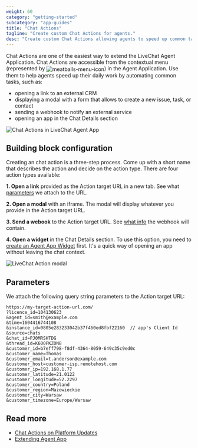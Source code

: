 ```yaml
---
weight: 60
category: "getting-started"
subcategory: "app-guides"
title: "Chat Actions"
tagline: "Create custom Chat Actions for agents."
desc: "Create custom Chat Actions allowing agents to speed up common tasks."
---
```


<p>
Chat Actions are one of the easiest way to extend the LiveChat Agent Application. Chat Actions are accessible from the contextual menu (represented by <img style="vertical-align: middle" src="./menu-icon.svg" alt="meatballs-menu-icon" />) in the Agent Application. Use them to help agents speed up their daily work by automating common tasks, such as:
</p>

- opening a link to an external CRM
- displaying a modal with a form that allows to create a new issue, task, or contact
- sending a webhook to notify an external service
- opening an app in the Chat Details section

![Chat Actions in LiveChat Agent App](chat-actions-dropdown-livechat-1.png)

## Building block configuration

Creating an chat action is a three-step process. Come up with a short name that describes the action and decide on the action type.  There are four action types available:

**1. Open a link** provided as the Action target URL in a new tab. See what [parameters](#parameters) we attach to the URL.

**2. Open a modal** with an iframe. The modal will display whatever you provide in the Action target URL.

**3. Send a webook** to the Action target URL. See [what info](#parameters) the webhook will contain.

**4. Open a widget** in the Chat Details section. To use this option, you need to [create an Agent App Widget](/extending-agent-app/agent-app-sdk/#getting-started) first. It's a quick way of opening an app without leaving the chat context.

<div style="max-width: 600px">
  <img src="chat-action-modal-livechat-example.png" alt="LiveChat Action modal" />
</div>

## Parameters

We attach the following query string parameters to the Action target URL:

<CodeSample>

```
https://my-target-action-url.com/
?licence_id=104130623
&agent_id=smith@example.com
&time=1604416744108
&instance_id=0805e283233042b37f460ed8fbf22160  // app's Client Id
&source=chats
&chat_id=PJ0MRSHTDG
&thread_id=K600PKZON8
&customer_id=b7eff798-f8df-4364-8059-649c35c9ed0c
&customer_name=Thomas
&customer_email=t.anderson@example.com
&customer_host=customer-isp.remotehost.com
&customer_ip=192.168.1.77
&customer_latitude=21.0122
&customer_longitude=52.2297
&customer_country=Poland
&customer_region=Mazowieckie
&customer_city=Warsaw
&customer_timezone=Europe/Warsaw
```

</CodeSample>

## Read more

- [Chat Actions on Platform Updates](https://developers.livechat.com/updates/chat-actions)
- [Extending Agent App](/extending-agent-app/#chat-actions)

